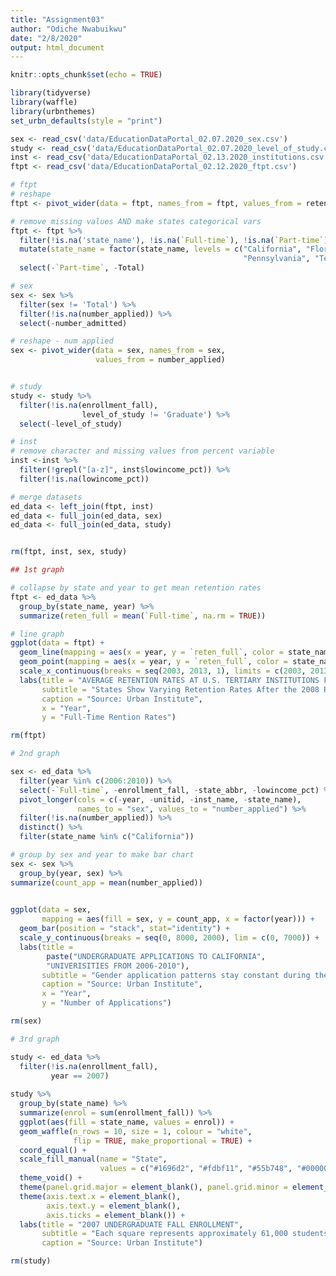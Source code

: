 ```yaml
---
title: "Assignment03"
author: "Odiche Nwabuikwu"
date: "2/8/2020"
output: html_document
---
```


```r
knitr::opts_chunk$set(echo = TRUE)
```

```r

library(tidyverse)
library(waffle)
library(urbnthemes)
set_urbn_defaults(style = "print")

```


```r

sex <- read_csv('data/EducationDataPortal_02.07.2020_sex.csv')
study <- read_csv('data/EducationDataPortal_02.07.2020_level_of_study.csv')
inst <- read_csv('data/EducationDataPortal_02.13.2020_institutions.csv')
ftpt <- read_csv('data/EducationDataPortal_02.12.2020_ftpt.csv')
```

```r

# ftpt
# reshape 
ftpt <- pivot_wider(data = ftpt, names_from = ftpt, values_from = retention_rate)

# remove missing values AND make states categorical vars
ftpt <- ftpt %>%
  filter(!is.na('state_name'), !is.na(`Full-time`), !is.na(`Part-time`)) %>%
  mutate(state_name = factor(state_name, levels = c("California", "Florida", "New York",
                                                    "Pennsylvania", "Texas"))) %>%
  select(-`Part-time`, -Total)

# sex
sex <- sex %>%
  filter(sex != 'Total') %>%
  filter(!is.na(number_applied)) %>%
  select(-number_admitted)

# reshape - num applied
sex <- pivot_wider(data = sex, names_from = sex, 
                   values_from = number_applied)


# study
study <- study %>%
  filter(!is.na(enrollment_fall),
                level_of_study != 'Graduate') %>%
  select(-level_of_study)

# inst
# remove character and missing values from percent variable
inst <-inst %>%
  filter(!grepl("[a-z]", inst$lowincome_pct)) %>%
  filter(!is.na(lowincome_pct))

# merge datasets
ed_data <- left_join(ftpt, inst)
ed_data <- full_join(ed_data, sex)
ed_data <- full_join(ed_data, study)


rm(ftpt, inst, sex, study)

```


```r

## 1st graph

# collapse by state and year to get mean retention rates
ftpt <- ed_data %>%
  group_by(state_name, year) %>%
  summarize(reten_full = mean(`Full-time`, na.rm = TRUE))

# line graph
ggplot(data = ftpt) +
  geom_line(mapping = aes(x = year, y = `reten_full`, color = state_name)) +
  geom_point(mapping = aes(x = year, y = `reten_full`, color = state_name), show.legend = FALSE) +
  scale_x_continuous(breaks = seq(2003, 2013, 1), limits = c(2003, 2013)) +
  labs(title = "AVERAGE RETENTION RATES AT U.S. TERTIARY INSTITUTIONS FROM 2003-2013",
       subtitle = "States Show Varying Retention Rates After the 2008 Recession",
       caption = "Source: Urban Institute",
       x = "Year",
       y = "Full-Time Rention Rates") 
```

```r
rm(ftpt)
```


```r
# 2nd graph

sex <- ed_data %>%
  filter(year %in% c(2006:2010)) %>%
  select(-`Full-time`, -enrollment_fall, -state_abbr, -lowincome_pct) %>%
  pivot_longer(cols = c(-year, -unitid, -inst_name, -state_name),
               names_to = "sex", values_to = "number_applied") %>%
  filter(!is.na(number_applied)) %>%
  distinct() %>%
  filter(state_name %in% c("California"))

# group by sex and year to make bar chart
sex <- sex %>%
  group_by(year, sex) %>%
summarize(count_app = mean(number_applied))
  

ggplot(data = sex,
       mapping = aes(fill = sex, y = count_app, x = factor(year))) +
  geom_bar(position = "stack", stat="identity") +
  scale_y_continuous(breaks = seq(0, 8000, 2000), lim = c(0, 7000)) +
  labs(title = 
        paste("UNDERGRADUATE APPLICATIONS TO CALIFORNIA",
        "UNIVERISITIES FROM 2006-2010"),
       subtitle = "Gender application patterns stay constant during the 2008 Financial Crisis",
       caption = "Source: Urban Institute",
       x = "Year",
       y = "Number of Applications") 

```

```r
rm(sex)
```

```r
# 3rd graph

study <- ed_data %>%
  filter(!is.na(enrollment_fall),
         year == 2007)
  
study %>%
  group_by(state_name) %>%
  summarize(enrol = sum(enrollment_fall)) %>%
  ggplot(aes(fill = state_name, values = enrol)) +
  geom_waffle(n_rows = 10, size = 1, colour = "white", 
              flip = TRUE, make_proportional = TRUE) +
  coord_equal() +
  scale_fill_manual(name = "State", 
                    values = c("#1696d2", "#fdbf11", "#55b748", "#000000", "#ec008b")) +
  theme_void() +
  theme(panel.grid.major = element_blank(), panel.grid.minor = element_blank()) +
  theme(axis.text.x = element_blank(),
        axis.text.y = element_blank(),
        axis.ticks = element_blank()) +
  labs(title = "2007 UNDERGRADUATE FALL ENROLLMENT",
       subtitle = "Each square represents approximately 61,000 students",
       caption = "Source: Urban Institute") 
```


```r
rm(study)
```
